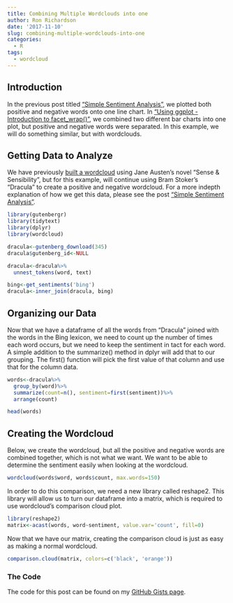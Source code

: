 ```yaml
---
title: Combining Multiple Wordclouds into one
author: Ron Richardson
date: '2017-11-10'
slug: combining-multiple-wordclouds-into-one
categories:
  - R
tags:
  - wordcloud
---
```


## Introduction

In the previous post titled ["Simple Sentiment Analysis"](/post/simple-sentiment-analysis/), we plotted both positive and negative words onto one line chart.  In ["Using ggplot - Introduction to facet_wrap()"](/post/using-ggplot-introduction-to-facet-wrap/), we combined two different bar charts into one plot, but positive and negative words were separated.  In this example, we will do something similar, but with wordclouds.

## Getting Data to Analyze

We have previously [built a wordcloud](/post/creating-a-wordcloud/) using Jane Austen's novel "Sense & Sensibility", but for this example, will continue using Bram Stoker's "Dracula" to create a positive and negative wordcloud. For a more indepth explanation of how we get this data, please see the post ["Simple Sentiment Analysis"](/post/simple-sentiment-analysis/).

```r
library(gutenbergr)
library(tidytext)
library(dplyr)
library(wordcloud)

dracula<-gutenberg_download(345)
dracula$gutenberg_id<-NULL

dracula<-dracula%>%
  unnest_tokens(word, text)

bing<-get_sentiments('bing')
dracula<-inner_join(dracula, bing)
```

## Organizing our Data

Now that we have a dataframe of all the words from "Dracula" joined with the words in the Bing lexicon, we need to count up the number of times each word occurs, but we need to keep the sentiment in tact for each word. A simple addition to the summarize() method in dplyr will add that to our grouping. The first() function will pick the first value of that column and use that for the column data.

```r
words<-dracula%>%
  group_by(word)%>%
  summarize(count=n(), sentiment=first(sentiment))%>%
  arrange(count)

head(words)
```

## Creating the Wordcloud

Below, we create the wordcloud, but all the positive and negative words are combined together, which is not what we want. We want to be able to determine the sentiment easily when looking at the wordcloud.

```r
wordcloud(words$word, words$count, max.words=150)
```

In order to do this comparison, we need a new library called reshape2. This library will allow us to turn our dataframe into a matrix, which is required to use wordcloud's comparison cloud plot.

```r
library(reshape2)
matrix<-acast(words, word~sentiment, value.var='count', fill=0)
```

Now that we have our matrix, creating the comparison cloud is just as easy as making a normal wordcloud.

```r
comparison.cloud(matrix, colors=c('black', 'orange'))
```

### The Code

The code for this post can be found on my [GitHub Gists page](https://gist.github.com/rer145/8f31af53a9a8339dddbef93fd10e86ce).
